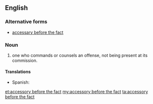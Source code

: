 ==English==

===Alternative forms===
* [[accessary before the fact]] 

===Noun===
{{en-noun|head=[[accessory]] [[before]] [[the]] [[fact]]|accessories before the fact}}

# {{legal}} one who commands or counsels an offense, not being present at its commission.

====Translations====
{{trans-top|one who commands or counsels an offense}}
* Spanish: {{t-|es|cómplice instigador|m}}
{{trans-mid}}
{{trans-bottom}}

[[et:accessory before the fact]]
[[my:accessory before the fact]]
[[ta:accessory before the fact]]